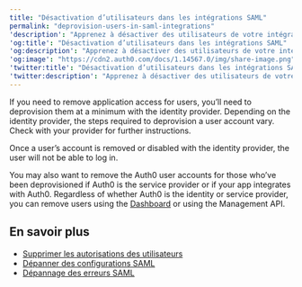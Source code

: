 ```yaml
---
title: "Désactivation d’utilisateurs dans les intégrations SAML"
permalink: "deprovision-users-in-saml-integrations"
'description': "Apprenez à désactiver des utilisateurs de votre intégration SAML."
'og:title': "Désactivation d’utilisateurs dans les intégrations SAML"
'og:description': "Apprenez à désactiver des utilisateurs de votre intégration SAML."
'og:image': "https://cdn2.auth0.com/docs/1.14567.0/img/share-image.png"
'twitter:title': "Désactivation d’utilisateurs dans les intégrations SAML"
'twitter:description': "Apprenez à désactiver des utilisateurs de votre intégration SAML."
---
```


If you need to remove application access for users, you’ll need to deprovision them at a minimum with the <Tooltip href="/docs/fr-ca/glossary?term=idp" tip="Fournisseur d’identité (IdP)
Service de stockage et de gestion des identités numériques." cta="Voir le glossaire">identity provider</Tooltip>. Depending on the identity provider, the steps required to deprovision a user account vary. Check with your provider for further instructions.

Once a user’s account is removed or disabled with the identity provider, the user will not be able to log in.

You may also want to remove the Auth0 user accounts for those who’ve been deprovisioned if Auth0 is the service provider or if your app integrates with Auth0. Regardless of whether Auth0 is the identity or service provider, you can remove users using the [Dashboard](https://manage.auth0.com/#/users) or using the <Tooltip href="/docs/fr-ca/glossary?term=management-api" tip="Management API
Un produit permettant aux clients d’effectuer des tâches administratives." cta="Voir le glossaire">Management API</Tooltip>.

## En savoir plus

* [Supprimer les autorisations des utilisateurs](/docs/fr-ca/manage-users/access-control/configure-core-rbac/rbac-users/remove-permissions-from-users)
* [Dépanner des configurations SAML](/docs/fr-ca/troubleshoot/authentication-issues/troubleshoot-saml-configurations)
* [Dépannage des erreurs SAML](/docs/fr-ca/troubleshoot/authentication-issues/saml-errors)
